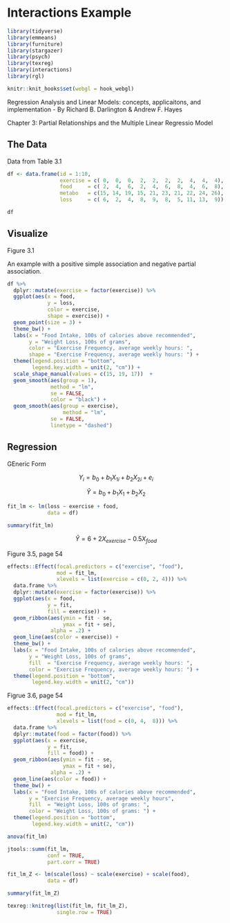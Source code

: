 # Interactions Example

```{r, comment=FALSE, message=FALSE, error=FALSE, warning=FALSE}
library(tidyverse)
library(emmeans)
library(furniture)
library(stargazer)
library(psych)
library(texreg)
library(interactions)
library(rgl)
```


```{r, echo=FALSE}
knitr::knit_hooks$set(webgl = hook_webgl)
```



Regression Analysis and Linear Models: concepts, applicaitons, and implementation
- By Richard B. Darlington & Andrew F. Hayes

Chapter 3: Partial Relationships and the Multiple Linear Regressio Model


## The Data

Data from Table 3.1

```{r}
df <- data.frame(id = 1:10,
                 exercise = c( 0,  0,  0,  2,  2,  2,  2,  4,  4,  4),
                 food     = c( 2,  4,  6,  2,  4,  6,  8,  4,  6,  8),
                 metabo   = c(15, 14, 19, 15, 21, 23, 21, 22, 24, 26),
                 loss     = c( 6,  2,  4,  8,  9,  8,  5, 11, 13,  9))

df
```

## Visualize

Figure 3.1

An example with a positive simple association and negative partial association.


```{r}
df %>% 
  dplyr::mutate(exercise = factor(exercise)) %>% 
  ggplot(aes(x = food,
             y = loss,
             color = exercise,
             shape = exercise)) +
  geom_point(size = 3) +
  theme_bw() +
  labs(x = "Food Intake, 100s of calories above recommended",
       y = "Weight Loss, 100s of grams",
       color = "Exercise Frequency, average weekly hours: ",
       shape = "Exercise Frequency, average weekly hours: ") +
  theme(legend.position = "bottom",
        legend.key.width = unit(2, "cm")) +
  scale_shape_manual(values = c(15, 19, 17))  +
  geom_smooth(aes(group = 1),
              method = "lm", 
              se = FALSE,
              color = "black") +
  geom_smooth(aes(group = exercise),
                  method = "lm", 
              se = FALSE,
              linetype = "dashed")
```


## Regression

GEneric Form

$$
Y_i = b_0 + b_1X_{1i} + b_2X_{2i}+ e_i
$$


$$
\hat{Y} = b_0 + b_1X_1 + b_2X_2
$$

```{r}
fit_lm <- lm(loss ~ exercise + food,
             data = df)

summary(fit_lm)
```

$$
\hat{Y} = 6 + 2X_{exercise} -0.5X_{food}
$$




Figure 3.5, page 54

```{r}
effects::Effect(focal.predictors = c("exercise", "food"),
                mod = fit_lm,
                xlevels = list(exercise = c(0, 2, 4))) %>% 
  data.frame %>% 
  dplyr::mutate(exercise = factor(exercise)) %>%
  ggplot(aes(x = food,
             y = fit,
             fill = exercise)) +
  geom_ribbon(aes(ymin = fit - se,
                  ymax = fit + se),
              alpha = .2) +
  geom_line(aes(color = exercise)) +
  theme_bw() +
  labs(x = "Food Intake, 100s of calories above recommended",
       y = "Weight Loss, 100s of grams",
       fill  = "Exercise Frequency, average weekly hours: ",
       color = "Exercise Frequency, average weekly hours: ") +
  theme(legend.position = "bottom",
        legend.key.width = unit(2, "cm")) 
```

Figrue 3.6, page 54

```{r}
effects::Effect(focal.predictors = c("exercise", "food"),
                mod = fit_lm,
                xlevels = list(food = c(0, 4,  8))) %>% 
  data.frame %>% 
  dplyr::mutate(food = factor(food)) %>%
  ggplot(aes(x = exercise,
             y = fit,
             fill = food)) +
  geom_ribbon(aes(ymin = fit - se,
                  ymax = fit + se),
              alpha = .2) +
  geom_line(aes(color = food)) +
  theme_bw() +
  labs(x = "Food Intake, 100s of calories above recommended",
       y = "Exercise Frequency, average weekly hours",
       fill  = "Weight Loss, 100s of grams: ",
       color = "Weight Loss, 100s of grams: ") +
  theme(legend.position = "bottom",
        legend.key.width = unit(2, "cm")) 
```



```{r}
anova(fit_lm)
```


```{r}
jtools::summ(fit_lm, 
             conf = TRUE,
             part.corr = TRUE)
```

```{r}
fit_lm_Z <- lm(scale(loss) ~ scale(exercise) + scale(food),
             data = df)
```

```{r}
summary(fit_lm_Z)
```


```{r, results='asis'}
texreg::knitreg(list(fit_lm, fit_lm_Z),
                single.row = TRUE)
```
